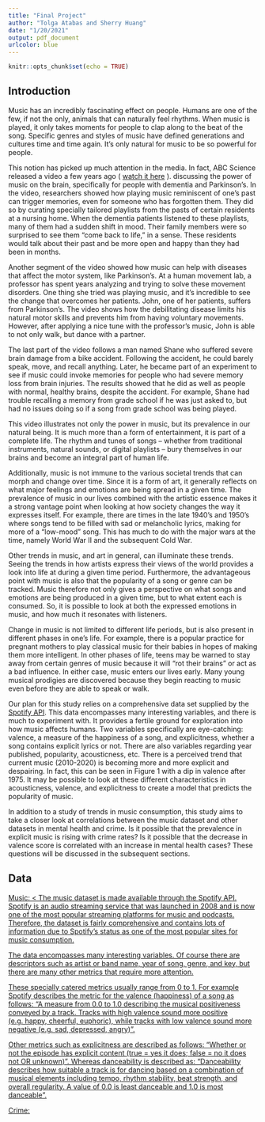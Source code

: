 ```yaml
---
title: "Final Project"
author: "Tolga Atabas and Sherry Huang"
date: "1/20/2021"
output: pdf_document
urlcolor: blue
---
```


```r
knitr::opts_chunk$set(echo = TRUE)
```

## Introduction

Music has an incredibly fascinating effect on people. Humans are one of the few, if not the only, animals that can naturally feel rhythms. When music is played, it only takes moments for people to clap along to the beat of the song. Specific genres and styles of music have defined generations and cultures time and time again. It’s only natural for music to be so powerful for people.

This notion has picked up much attention in the media. In fact, ABC Science released a video a few years ago ( [watch it here](https://www.youtube.com/watch?v=rnUSNbqtVJI) ). discussing the power of music on the brain, specifically for people with dementia and Parkinson’s. In the video, researchers showed how playing music reminiscent of one’s past can trigger memories, even for someone who has forgotten them. They did so by curating specially tailored playlists from the pasts of certain residents at a nursing home. When the dementia patients listened to these playlists, many of them had a sudden shift in mood. Their family members were so surprised to see them “come back to life,” in a sense. These residents would talk about their past and be more open and happy than they had been in months.

Another segment of the video showed how music can help with diseases that affect the motor system, like Parkinson’s. At a human movement lab, a professor has spent years analyzing and trying to solve these movement disorders. One thing she tried was playing music, and it’s incredible to see the change that overcomes her patients. John, one of her patients, suffers from Parkinson’s. The video shows how the debilitating disease limits his natural motor skills and prevents him from having voluntary movements. However, after applying a nice tune with the professor’s music, John is able to not only walk, but dance with a partner.

The last part of the video follows a man named Shane who suffered severe brain damage from a bike accident. Following the accident, he could barely speak, move, and recall anything. Later, he became part of an experiment to see if music could invoke memories for people who had severe memory loss from brain injuries. The results showed that he did as well as people with normal, healthy brains, despite the accident. For example, Shane had trouble recalling a memory from grade school if he was just asked to, but had no issues doing so if a song from grade school was being played.

This video illustrates not only the power in music, but its prevalence in our natural being. It is much more than a form of entertainment, it is part of a complete life. The rhythm and tunes of songs -- whether from traditional instruments, natural sounds, or digital playlists -- bury themselves in our brains and become an integral part of human life. 

Additionally, music is not immune to the various societal trends that can morph and change over time. Since it is a form of art, it generally reflects on what major feelings and emotions are being spread in a given time. The prevalence of music in our lives combined with the artistic essence makes it a strong vantage point when looking at how society changes the way it expresses itself. For example, there are times in the late 1940’s and 1950’s where songs tend to be filled with sad or melancholic lyrics, making for more of a “low-mood” song. This has much to do with the major wars at the time, namely World War II and the subsequent Cold War. 

Other trends in music, and art in general, can illuminate these trends. Seeing the trends in how artists express their views of the world provides a look into life at during a given time period. Furthermore, the advantageous point with music is also that the popularity of a song or genre can be tracked. Music therefore not only gives a perspective on what songs and emotions are being produced in a given time, but to what extent each is consumed. So, it is possible to look at both the expressed emotions in music, and how much it resonates with listeners.

Change in music is not limited to different life periods, but is also present in different phases in one’s life. For example, there is a popular practice for pregnant mothers to play classical music for their babies in hopes of making them more intelligent. In other phases of life, teens may be warned to stay away from certain genres of music because it will “rot their brains” or act as a bad influence. In either case, music enters our lives early. Many young musical prodigies are discovered because they begin reacting to music even before they are able to speak or walk.

Our plan for this study relies on a comprehensive data set supplied by the [Spotify API](https://developer.spotify.com/documentation/web-api/reference-beta/#endpoint-get-audio-features). This data encompasses many interesting variables, and there is much to experiment with. It provides a fertile ground for exploration into how music affects humans. Two variables specifically are eye-catching: valence, a measure of the happiness of a song, and explicitness, whether a song contains explicit lyrics or not. There are also variables regarding year published, popularity, acousticness, etc. There is a perceived trend that current music (2010-2020) is becoming more and more explicit and despairing. In fact, this can be seen in Figure 1 with a dip in valence after 1975. It may be possible to look at these different characteristics in acousticness, valence, and explicitness to create a model that predicts the popularity of music. 

In addition to a study of trends in music consumption, this study aims to take a closer look at correlations between the music dataset and other datasets in mental health and crime. Is it possible that the prevalence in explicit music is rising with crime rates? Is it possible that the decrease in valence score is correlated with an increase in mental health cases? These questions will be discussed in the subsequent sections.

## Data

<u> Music: <\u>
The music dataset is made available through the [Spotify API](https://developer.spotify.com/documentation/web-api/reference-beta/#endpoint-get-audio-features). Spotify is an audio streaming service that was launched in 2008 and is now one of the most popular streaming platforms for music and podcasts. Therefore, the dataset is fairly comprehensive and contains lots of  information due to Spotify’s status as one of the most popular sites for music consumption. 

The data encompasses many interesting variables. Of course there are descriptors such as artist or band name, year of song, genre, and key, but there are many other metrics that require more attention.

These specially catered metrics usually range from 0 to 1. For example Spotify describes the metric for the valence (happiness) of a song as follows: “A measure from 0.0 to 1.0 describing the musical positiveness conveyed by a track. Tracks with high valence sound more positive (e.g. happy, cheerful, euphoric), while tracks with low valence sound more negative (e.g. sad, depressed, angry)”.

Other metrics such as explicitness are described as follows: “Whether or not the episode has explicit content (true = yes it does; false = no it does not OR unknown)”. Whereas danceability is described as: “Danceability describes how suitable a track is for dancing based on a combination of musical elements including tempo, rhythm stability, beat strength, and overall regularity. A value of 0.0 is least danceable and 1.0 is most danceable”. 

<u> Crime: </u>